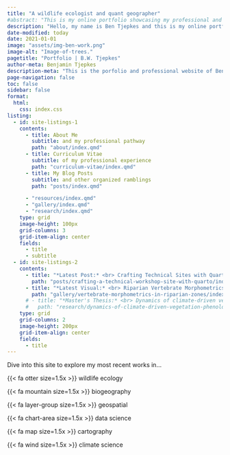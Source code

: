 ---
title: "A wildlife ecologist and quant geographer"
#abstract: "This is my online portfolio showcasing my professional and creative projects."
description: "Hello, my name is Ben Tjepkes and this is my online portfolio showcasing my professional and creative projects. I am currently a graduate student at the University of Missouri in the Department of Geography where I use a variety of data science and geospatial tools to conduct research in wildlife ecology and biogeography."
date-modified: today
date: 2021-01-01
image: "assets/img-ben-work.png"
image-alt: "Image-of-trees."
pagetitle: "Portfolio | B.W. Tjepkes"
author-meta: Benjamin Tjepkes
description-meta: "This is the porfolio and professional website of Benjamin Tjepkes."
page-navigation: false
toc: false
sidebar: false
format:
  html:
    css: index.css
listing:
  - id: site-listings-1
    contents:
      - title: About Me
        subtitle: and my professional pathway
        path: "about/index.qmd"
      - title: Curriculum Vitae
        subtitle: of my professional experience
        path: "curriculum-vitae/index.qmd"
      - title: My Blog Posts
        subtitle: and other organized ramblings
        path: "posts/index.qmd"        

      - "resources/index.qmd"
      - "gallery/index.qmd"
      - "research/index.qmd"
    type: grid
    image-height: 100px
    grid-columns: 3
    grid-item-align: center
    fields:
      - title
      - subtitle
  - id: site-listings-2
    contents:
      - title: "*Latest Post:* <br> Crafting Technical Sites with Quarto"
        path: "posts/crafting-a-technical-workshop-site-with-quarto/index.qmd"
      - title: "*Latest Visual:* <br> Riparian Vertebrate Morphometrics"
        path: "gallery/vertebrate-morphometrics-in-riparian-zones/index.qmd"
      # - title: "*Master's Thesis:* <br> Dynamics of climate-driven vegetation phenology and associated avian response"
      #   path: "research/dynamics-of-climate-driven-vegetation-phenology-and-associated-avian-response-across-the-chf/index.qmd"
    type: grid
    grid-columns: 2
    image-height: 200px
    grid-item-align: center
    fields:
      - title
---

::: {#intro-section .column-page}

::: {#intro-section-text}
Dive into this site to explore my most recent works in...
:::

::: container
::: item
{{< fa otter size=1.5x >}} wildlife ecology
:::

::: item
{{< fa mountain size=1.5x >}} biogeography
:::

::: item
{{< fa layer-group size=1.5x >}} geospatial
:::

::: item
{{< fa chart-area size=1.5x >}} data science
:::

::: item
{{< fa map size=1.5x >}} cartography
:::

::: item
{{< fa wind size=1.5x >}} climate science
:::
:::
:::

::: {#site-listings-1 }
:::

::: {#site-listings-2  .index-latest}
:::
